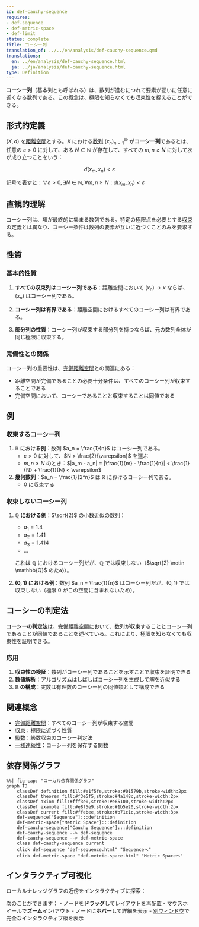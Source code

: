 ```yaml
---
id: def-cauchy-sequence
requires:
- def-sequence
- def-metric-space
- def-limit
status: complete
title: コーシー列
translation_of: ../../en/analysis/def-cauchy-sequence.qmd
translations:
  en: ../en/analysis/def-cauchy-sequence.html
  ja: ../ja/analysis/def-cauchy-sequence.html
type: Definition
---
```


**コーシー列**（基本列とも呼ばれる）は、数列が進むにつれて要素が互いに任意に近くなる数列である。この概念は、極限を知らなくても収束性を捉えることができる。

## 形式的定義

$(X, d)$ を[距離空間](../geometry/def-metric-space.qmd)とする。$X$ における[数列](def-sequence.qmd) $(x_n)_{n=1}^{\infty}$ が**コーシー列**であるとは、任意の $\varepsilon > 0$ に対して、ある $N \in \mathbb{N}$ が存在して、すべての $m, n \geq N$ に対して次が成り立つことをいう：

$$d(x_m, x_n) < \varepsilon$$

記号で表すと：$\forall \varepsilon > 0, \exists N \in \mathbb{N}, \forall m,n \geq N: d(x_m, x_n) < \varepsilon$

## 直観的理解

コーシー列は、項が最終的に集まる数列である。特定の極限点を必要とする[収束](def-convergence.qmd)の定義とは異なり、コーシー条件は数列の要素が互いに近づくことのみを要求する。

## 性質

### 基本的性質

1. **すべての収束列はコーシー列である**：距離空間において $(x_n) \to x$ ならば、$(x_n)$ はコーシー列である。

2. **コーシー列は有界である**：距離空間におけるすべてのコーシー列は有界である。

3. **部分列の性質**：コーシー列が収束する部分列を持つならば、元の数列全体が同じ極限に収束する。

### 完備性との関係

コーシー列の重要性は、[完備距離空間](def-complete-metric-space.qmd)との関連にある：

- 距離空間が完備であることの必要十分条件は、すべてのコーシー列が収束することである
- 完備空間において、コーシーであることと収束することは同値である

## 例

### 収束するコーシー列

1. **$\mathbb{R}$ における例**：数列 $a_n = \frac{1}{n}$ はコーシー列である。
   - $\varepsilon > 0$ に対して、$N > \frac{2}{\varepsilon}$ を選ぶ
   - $m, n \geq N$ のとき：$|a_m - a_n| = |\frac{1}{m} - \frac{1}{n}| < \frac{1}{N} + \frac{1}{N} < \varepsilon$

2. **幾何数列**：$a_n = \frac{1}{2^n}$ は $\mathbb{R}$ におけるコーシー列である。
   - 0 に収束する

### 収束しないコーシー列

1. **$\mathbb{Q}$ における例**：$\sqrt{2}$ の小数近似の数列：
   - $a_1 = 1.4$
   - $a_2 = 1.41$
   - $a_3 = 1.414$
   - ...

   これは $\mathbb{Q}$ におけるコーシー列だが、$\mathbb{Q}$ では収束しない（$\sqrt{2} \notin \mathbb{Q}$ のため）。

2. **$(0,1)$ における例**：数列 $a_n = \frac{1}{n}$ はコーシー列だが、$(0,1)$ では収束しない（極限 0 がこの空間に含まれないため）。

## コーシーの判定法

**コーシーの判定法**は、完備距離空間において、数列が収束することとコーシー列であることが同値であることを述べている。これにより、極限を知らなくても収束性を証明できる。

### 応用

1. **収束性の検証**：数列がコーシー列であることを示すことで収束を証明できる
2. **数値解析**：アルゴリズムはしばしばコーシー列を生成して解を近似する
3. **$\mathbb{R}$ の構成**：実数は有理数のコーシー列の同値類として構成できる

## 関連概念

- [完備距離空間](def-complete-metric-space.qmd)：すべてのコーシー列が収束する空間
- [収束](def-convergence.qmd)：極限に近づく性質
- [級数](def-series.qmd)：級数収束のコーシー判定法
- [一様連続性](def-uniform-continuity.qmd)：コーシー列を保存する関数

## 依存関係グラフ

```mermaid
%%| fig-cap: "ローカル依存関係グラフ"
graph TD
    classDef definition fill:#e1f5fe,stroke:#01579b,stroke-width:2px
    classDef theorem fill:#f3e5f5,stroke:#4a148c,stroke-width:2px
    classDef axiom fill:#fff3e0,stroke:#e65100,stroke-width:2px
    classDef example fill:#e8f5e9,stroke:#1b5e20,stroke-width:2px
    classDef current fill:#ffebee,stroke:#b71c1c,stroke-width:3px
    def-sequence["Sequence"]:::definition
    def-metric-space["Metric Space"]:::definition
    def-cauchy-sequence["Cauchy Sequence"]:::definition
    def-cauchy-sequence --> def-sequence
    def-cauchy-sequence --> def-metric-space
    class def-cauchy-sequence current
    click def-sequence "def-sequence.html" "Sequenceへ"
    click def-metric-space "def-metric-space.html" "Metric Spaceへ"
```

## インタラクティブ可視化

ローカルナレッジグラフの近傍をインタラクティブに探索：

::: {.graph-viz data-id="def-cauchy-sequence" data-width="700" data-height="500"}
:::

次のことができます：
- ノードを**ドラッグ**してレイアウトを再配置
- マウスホイールで**ズーム**イン/アウト
- ノードに**ホバー**して詳細を表示
- [別ウィンドウ](../../output/interactive/ja/def-cauchy-sequence.html){target="_blank"}で完全なインタラクティブ版を表示
